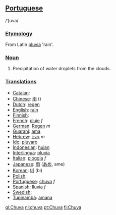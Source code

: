 ==[[Portuguese]]==
/ˈʃuva/
===[[Etymology]]===
From Latin [[pluvia]] 'rain'.
===[[Noun]]===
#Precipitation of water droplets from the clouds.
=== [[Translation]]s ===
*[[Catalan]]: [[]] '' ''
*[[Chinese]]: [[雨]] ()
*[[Dutch]]: [[regen]] '' ''
*[[English]]: [[rain]]
*[[Finnish]]: [[]]
*[[French]]: [[pluie]] ''f''
*[[German]]: [[Regen]] ''m''
*[[Guaraní]]: [[ama]]
*[[Hebrew]]: [[גשם]] ''m''
*[[Ido]]: [[pluvaro]]
*[[Indonesian]]: [[hujan]]
*[[Interlingua]]: [[pluvia]]
*[[Italian]]: [[pioggia]] ''f''
*[[Japanese]]: [[雨]] ([[あめ]], ame)
*[[Korean]]: [[비]] (bi)
*[[Polish]]: [[]]
*[[Portuguese]]: [[chuva]] ''f''
*[[Spanish]]: [[lluvia]] ''f''
*[[Swedish]]: [[]] '' ''
*[[Tupinambá]]: [[amana]]

[[gl:Chuva]]
[[nl:chuva]]
[[pt:Chuva]]
[[fi:Chuva]]